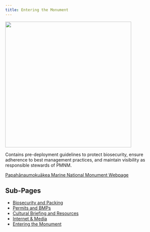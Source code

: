 ```yaml
---
title: Entering the Monument
---
```

![](images/sealpic.jpg){fig-align="center, height=400}


Contains pre-deployment guidelines to protect biosecurity, ensure adherence to best management practices, and maintain visibility as responsible stewards of PMNM.

[Papahānaumokuākea Marine National Monument Webpage](https://www.papahanaumokuakea.gov/visit/){.external target="_blank"}

##  Sub-Pages
-   [Biosecurity and Packing](https://pifsc-protected-species-division.github.io/PMNM-ARCamps-Manual/content/Biosecurity.html)
-   [Permits and BMPs](https://pifsc-protected-species-division.github.io/PMNM-ARCamps-Manual/content/PermitsBMPs.html)
-   [Cultural Briefing and Resources](https://pifsc-protected-species-division.github.io/PMNM-ARCamps-Manual/content/CulturalBriefing.html)
-   [Internet & Media](https://pifsc-protected-species-division.github.io/PMNM-ARCamps-Manual/content/CommunicationMedia.html)
-   [Entering the Monument](https://pifsc-protected-species-division.github.io/PMNM-ARCamps-Manual/content/Partners.html)